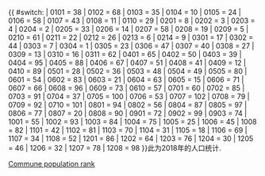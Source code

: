 {{ #switch: {{{LAU2}}}
|	0101	=	38	 <!-- Dippach -->
|	0102	=	68	 <!-- Garnich -->
|	0103	=	35	 <!-- Habscht -->
|	0104	=	10	 <!-- Käerjeng -->
|	0105	=	24	 <!-- Kehlen -->
|	0106	=	58	 <!-- Koerich -->
|	0107	=	43	 <!-- Kopstal -->
|	0108	=	11	 <!-- Mamer -->
|	0110	=	29	 <!-- Steinfort -->
|	0201	=	8	 <!-- Bettembourg -->
|	0202	=	3	 <!-- Differdange -->
|	0203	=	4	 <!-- Dudelange -->
|	0204	=	2	 <!-- Esch-sur-Alzette -->
|	0205	=	33	 <!-- Frisange -->
|	0206	=	14	 <!-- Kayl -->
|	0207	=	58	 <!-- Leudelange -->
|	0208	=	19	 <!-- Mondercange -->
|	0209	=	5	 <!-- Pétange -->
|	0210	=	61	 <!-- Reckange-sur-Mess -->
|	0211	=	22	 <!-- Roeser -->
|	0212	=	26	 <!-- Rumelange -->
|	0213	=	6	 <!-- Sanem -->
|	0214	=	9	 <!-- Schifflange -->
|	0301	=	17	 <!-- Bertrange -->
|	0302	=	44	 <!-- Contern -->
|	0303	=	7	 <!-- Hesperange -->
|	0304	=	1	 <!-- Luxembourg-Ville -->
|	0305	=	23	 <!-- Niederanven -->
|	0306	=	47	 <!-- Sandweiler -->
|	0307	=	40	 <!-- Schuttrange -->
|	0308	=	27	 <!-- Steinsel -->
|	0309	=	13	 <!-- Strassen -->
|	0310	=	16	 <!-- Walferdange -->
|	0311	=	62	 <!-- Weiler-la-Tour -->
|	0401	=	65	 <!-- Colmar-Berg -->
|	0402	=	50	 <!-- Bissen -->
|	0403	=	39	 <!-- Helperknapp --> 
|	0404	=	95	 <!-- Fischbach -->
|	0405	=	88	 <!-- Heffingen -->
|	0406	=	67	 <!-- Larochette -->
|	0407	=	51	 <!-- Lintgen -->
|	0408	=	41	 <!-- Lorentzweiler -->
|	0409	=	12	 <!-- Mersch -->
|	0410	=	89	 <!-- Nommern -->
|	0501	=	28	 <!-- Clervaux -->
|	0502	=	36	 <!-- Wincrange -->
|	0503	=	48	 <!-- Parc Hosingen -->
|	0504	=	49	 <!-- Troisvierges -->
|	0505	=	80	 <!-- Weiswampach -->
|	0601	=	54	 <!-- Bettendorf -->
|	0602	=	83	 <!-- Bourscheid -->
|	0603	=	21	 <!-- Diekirch -->
|	0604	=	63	 <!-- Erpeldange-sur-Sûre -->
|	0605	=	15	 <!-- Ettelbruck -->
|	0606	=	71	 <!-- Feulen -->
|	0607	=	66	 <!-- Mertzig -->
|	0608	=	96	 <!-- Reisdorf -->
|	0609	=	73	 <!-- Schieren -->
|	0610	=	57	 <!-- Vallée de l'Ernz -->
|	0701	=	60	 <!-- Beckerich -->
|	0702	=	85	 <!-- Preizerdaul -->
|	0703	=	91	 <!-- Ell -->
|	0704	=	37	 <!-- Rambrouch -->
|	0705	=	100	 <!-- Grosbous -->
|	0706	=	53	 <!-- Redange -->
|	0707	=	102	 <!-- Saeul -->
|	0708	=	79	 <!-- Useldange -->
|	0709	=	92	 <!-- Vichten -->
|	0710	=	101	 <!-- Wahl -->
|	0801	=	94	 <!-- Boulaide -->
|	0802	=	56	 <!-- Esch-sur-Sûre -->
|	0804	=	87	 <!-- Goesdorf -->
|	0805	=	97	 <!-- Kiischpelt -->
|	0806	=	77	 <!-- Lac de la Haute-Sûre -->
|	0807	=	20	 <!-- Wiltz -->
|	0808	=	90	 <!-- Winseler -->
|	0901	=	72	 <!-- Tandel -->
|	0902	=	99	 <!-- Putscheid -->
|	0903	=	74	 <!-- Vianden -->
|	1001	=	55	 <!-- Beaufort -->
|	1002	=	93	 <!-- Bech -->
|	1003	=	84	 <!-- Berdorf -->
|	1004	=	75	 <!-- Consdorf -->
|	1005	=	25	 <!-- Echternach -->
|	1006	=	45	 <!-- Rosport-Mompach -->
|	1008	=	82	 <!-- Waldbillig -->
|	1101	=	42	 <!-- Betzdorf -->
|	1102	=	81	 <!-- Biwer -->
|	1103	=	70	 <!-- Flaxweiler -->
|	1104	=	31	 <!-- Grevenmacher -->
|	1105	=	18	 <!-- Junglinster -->
|	1106	=	69	 <!-- Manternach -->
|	1107	=	34	 <!-- Mertert -->
|	1108	=	52	 <!-- Wormeldange -->
|	1201	=	86	 <!-- Bous -->
|	1202	=	64	 <!-- Dalheim -->
|	1203	=	76	 <!-- Lenningen -->
|	1204	=	30	 <!-- Mondorf-les-Bains -->
|	1205	=	46	 <!-- Remich -->
|	1206	=	32	 <!-- Schengen -->
|	1207	=	78	 <!-- Stadtbredimus -->
|	1208	=	98	 <!-- Waldbredimus -->
}}<noinclude>此为2018年的人口统计. [[Category:使用了分析程序的模板|{{PAGENAME}}]][[Category:Templates for Luxembourg division lookups|Commune population rank]]</noinclude>